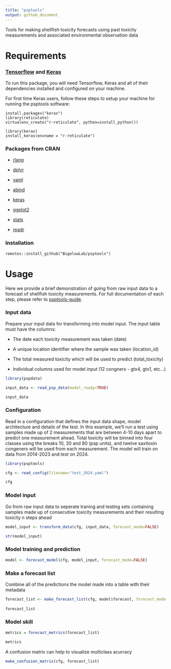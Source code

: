 ```yaml
---
title: "psptools"
output: github_document
---
```


Tools for making shellfish toxicity forecasts using past toxicity measurements and associated environmental observation data

# Requirements

### [Tensorflow](https://tensorflow.rstudio.com/) and [Keras](https://tensorflow.rstudio.com/guides/keras/basics)

To run this package, you will need Tensorflow, Keras and all of their dependencies installed and configured on your machine. 

For first time Keras users, follow these steps to setup your machine for running the psptools software:

```
install.packages("keras")
library(reticulate)
virtualenv_create("r-reticulate", python=install_python())

library(keras)
install_keras(envname = "r-reticulate")
```

### Packages from CRAN

  + [rlang](https://CRAN.R-project.org/package=rlang)

  + [dplyr](https://CRAN.R-project.org/package=dplyr)

  + [yaml](https://CRAN.R-project.org/package=yaml)
  
  + [abind](https://CRAN.R-project.org/package=abind)
  
  + [keras](https://keras.rstudio.com/index.html)
  
  + [ggplot2](https://CRAN.R-project.org/package=ggplot2)
  
  + [stats](https://CRAN.R-project.org/package=stats)
  
  + [readr](https://CRAN.R-project.org/package=readr)

### Installation

```
remotes::install_github("BigelowLab/psptools")
```

# Usage

Here we provide a brief demonstration of going from raw input data to a forecast of shellfish toxicity measurements. For full documentation of each step, please refer to [psptools-guide](https://bigelowlab.github.io/psptools-guide/).

### Input data

Prepare your input data for transforming into model input. The input table must have the columns: 

 + The date each toxicity measurement was taken (date)
 
 + A unique location identifier where the sample was taken (location_id)
 
 + The total measured toxicity which will be used to predict (total_toxicity)
 
 + Individual columns used for model input (12 congners - gtx4, gtx1, etc...)



```r
library(pspdata)

input_data <- read_psp_data(model_ready=TRUE)

input_data
```

### Configuration

Read in a configuration that defines the input data shape, model architecture and details of the test. In this example, we'll run a test using samples made up of 2 measurements that are between 4-10 days apart to predict one measurement ahead. Total toxicity will be binned into four classes using the breaks 10, 30 and 80 (psp units), and twelve saxitoxin congeners will be used from each measurement. The model will train on data from 2014-2023 and test on 2024. 

```r
library(psptools)

cfg <- read_config(filename="test_2024.yaml")

cfg
```

### Model input

Go from raw input data to seperate traning and testing sets containing samples made up of consecutive toxicity measurements and their resulting toxicity n steps ahead

```r
model_input <- transform_data(cfg, input_data, forecast_mode=FALSE)

str(model_input)
```

### Model training and prediction

```r
model <- forecast_model(cfg, model_input, forecast_mode=FALSE)
```

### Make a forecast list

Combine all of the predictions the model made into a table with their metadata

```r
forecast_list <- make_forecast_list(cfg, model$forecast, forecast_mode = FALSE)
  
forecast_list
```

### Model skill

```r
metrics = forecast_metrics(forecast_list)

metrics
```

A confusion matrix can help to visualize multiclass acurracy

```r
make_confusion_matrix(cfg, forecast_list)
```

